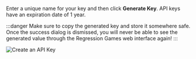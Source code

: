 Enter a unique name for your key and then click **Generate Key**.
API keys have an expiration date of 1 year.

:::danger
Make sure to copy the generated key and store it somewhere safe.
Once the success dialog is dismissed, you will never be able to see the generated value through the Regression Games web interface again!
:::

![Create an API Key](../core-concepts/img/api-keys/create-new-api-key.gif)